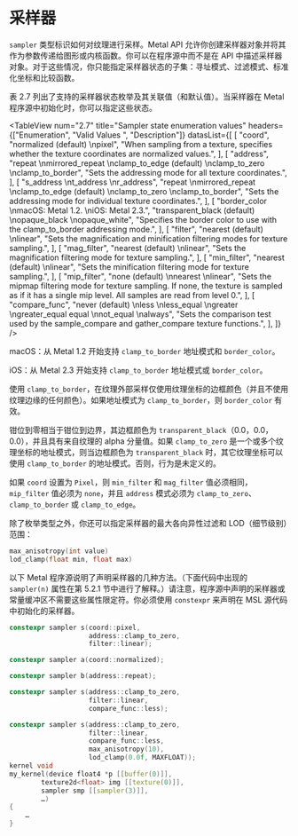 # 采样器

<OrigninalPDF title="2.10 Samplers" />

`sampler` 类型标识如何对纹理进行采样。Metal API 允许你创建采样器对象并将其作为参数传递给图形或内核函数。你可以在程序源中而不是在 API 中描述采样器对象。对于这些情况，你只能指定采样器状态的子集：寻址模式、过滤模式、标准化坐标和比较函数。

表 2.7 列出了支持的采样器状态枚举及其关联值（和默认值）。当采样器在 Metal 程序源中初始化时，你可以指定这些状态。

<TableView
  num="2.7"
  title="Sampler state enumeration values"
  headers={["Enumeration", "Valid Values ", "Description"]}
  datasList={[
    [
      "coord",
      "normalized (default) \npixel",
      "When sampling from a texture, specifies whether the texture coordinates are normalized values.",
    ],
    [
      "address",
      "repeat \nmirrored_repeat \nclamp_to_edge (default) \nclamp_to_zero \nclamp_to_border",
      "Sets the addressing mode for all texture coordinates.",
    ],
    [
      "s_address \nt_address \nr_address",
      "repeat \nmirrored_repeat \nclamp_to_edge (default) \nclamp_to_zero \nclamp_to_border",
      "Sets the addressing mode for individual texture coordinates.",
    ],
    [
      "border_color \nmacOS: Metal 1.2. \niOS: Metal 2.3.",
      "transparent_black (default) \nopaque_black \nopaque_white",
      "Specifies the border color to use with the clamp_to_border addressing mode.",
    ],
    [
      "filter",
      "nearest (default) \nlinear",
      "Sets the magnification and minification filtering modes for texture sampling.",
    ],
    [
      "mag_filter",
      "nearest (default) \nlinear",
      "Sets the magnification filtering mode for texture sampling.",
    ],
    [
      "min_filter",
      "nearest (default) \nlinear",
      "Sets the minification filtering mode for texture sampling.",
    ],
    [
      "mip_filter",
      "none (default) \nnearest \nlinear",
      "Sets the mipmap filtering mode for texture sampling. If none, the texture is sampled as if it has a single mip level. All samples are read from level 0.",
    ],
    [
      "compare_func",
      "never (default) \nless \nless_equal \ngreater \ngreater_equal equal \nnot_equal \nalways",
      "Sets the comparison test used by the sample_compare and gather_compare texture functions.",
    ],
  ]}
/>

macOS：从 Metal 1.2 开始支持 `clamp_to_border` 地址模式和 `border_color`。

iOS：从 Metal 2.3 开始支持 `clamp_to_border` 地址模式或 `border_color`。

使用 `clamp_to_border`，在纹理外部采样仅使用纹理坐标的边框颜色（并且不使用纹理边缘的任何颜色）。如果地址模式为 `clamp_to_border`，则 `border_color` 有效。

钳位到零相当于钳位到边界，其边框颜色为 `transparent_black`（0.0，0.0，0.0），并且具有来自纹理的 alpha 分量值。如果 `clamp_to_zero` 是一个或多个纹理坐标的地址模式，则当边框颜色为 `transparent_black` 时，其它纹理坐标可以使用 `clamp_to_border` 的地址模式。否则，行为是未定义的。

如果 `coord` 设置为 `Pixel`，则 `min_filter` 和 `mag_filter` 值必须相同，`mip_filter` 值必须为 `none`，并且 `address` 模式必须为 `clamp_to_zero`、`clamp_to_border` 或 `clamp_to_edge`。

除了枚举类型之外，你还可以指定采样器的最大各向异性过滤和 LOD（细节级别）范围：

```cpp
max_anisotropy(int value)
lod_clamp(float min, float max)
```

以下 Metal 程序源说明了声明采样器的几种方法。（下面代码中出现的 `sampler(n)` 属性在第 5.2.1 节中进行了解释。）请注意，程序源中声明的采样器或常量缓冲区不需要这些属性限定符。你必须使用 `constexpr` 来声明在 MSL 源代码中初始化的采样器。

```cpp
constexpr sampler s(coord::pixel,
                    address::clamp_to_zero,
                    filter::linear);

constexpr sampler a(coord::normalized);

constexpr sampler b(address::repeat);

constexpr sampler s(address::clamp_to_zero,
                    filter::linear,
                    compare_func::less);

constexpr sampler s(address::clamp_to_zero,
                    filter::linear,
                    compare_func::less,
                    max_anisotropy(10),
                    lod_clamp(0.0f, MAXFLOAT));
kernel void
my_kernel(device float4 *p [[buffer(0)]],
        texture2d<float> img [[texture(0)]],
        sampler smp [[sampler(3)]],
        …)
{
    …
}
```
